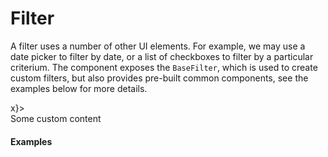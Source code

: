 


# Filter

A filter uses a number of other UI elements. For example, we may use a date picker to filter by date, or a list of checkboxes to filter by a particular criterium. The component exposes the `BaseFilter`, which is used to create custom filters, but also provides pre-built common components, see the examples below for more details.

<Playground component={BaseFilter}>
  <div style={{ height: 200, marginLeft: 100 }}>
    <BaseFilter label="Base filter" onClear={x=>x}>
      <div style={{ height: 70, width: 150, background: 'red', padding: 20 }}>
        Some custom content
      </div>
    </BaseFilter>
  </div>
</Playground>

#### Examples

<Playground component={SelectFilter}>
  <SelectFilter />
</Playground>
